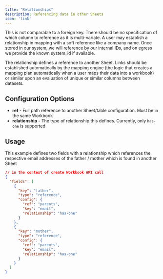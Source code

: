 ```yaml
---
title: "Relationships"
description: Referencing data in other Sheets
icon: 'link'
---
```

<Warning>
This is not comparable to a foreign key. There should be no specification of which column to reference as it is multi-variate. A user may establish a relationship in mapping with a soft reference like a company name. Once stored in our system, we will reference by our internal IDs, and on egress we provide the known system_id if available.
</Warning>


The relationship defines a reference to another Sheet. Links should be established automatically by the mapping engine (the logic that creates a mapping plan automatically when a user maps their data into a workbook) or similar upon an evaluation of unique or similar columns between datasets.

## Configuration Options
- **ref** - Full path reference to another Sheet/table configuration. Must be in the same Workbook
- **relationship** - The type of relationship this defines. Currently, only `has-one` is supported


## Usage
This example defines two fields with a relationship which references the respective email addresses of the father / mother which is found in another Sheet

```json workbooks.create
// in the context of create Workbook API call
{
  "fields": [
    {
      "key": "father",
      "type": "reference",
      "config": {
        "ref": "parents",
        "key": "email",
        "relationship": "has-one"
      }
    },
    {
      "key": "mother",
      "type": "reference",
      "config": {
        "ref": "parents",
        "key": "email",
        "relationship": "has-one"
      }
    }
  ]
}
```
